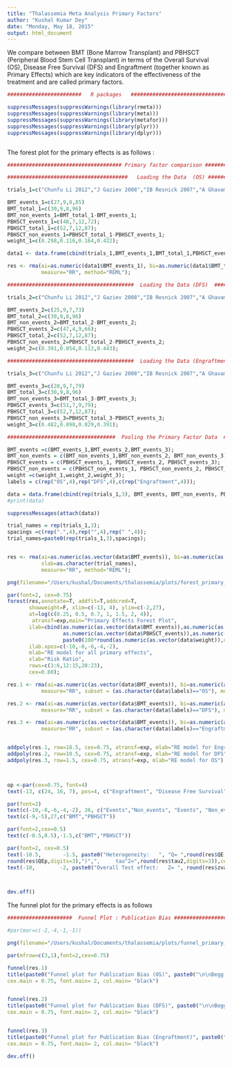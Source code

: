 ```yaml
---
title: "Thalassemia Meta Analysis Primary Factors"
author: "Kushal Kumar Dey"
date: "Monday, May 18, 2015"
output: html_document
---
```


We compare between BMT (Bone Marrow Transplant) and PBHSCT (Peripheral Blood Stem Cell Transplant) in terms of the Overall Survival (OS), Disease Free Survival (DFS) and Engraftment (together known as Primary Effects) which are key indicators of the effectiveness of the treatment and are called primary factors. 

```r


########################   R packages   #################################

suppressMessages(suppressWarnings(library(rmeta)))
suppressMessages(suppressWarnings(library(meta)))
suppressMessages(suppressWarnings(library(metafor)))
suppressMessages(suppressWarnings(library(plyr)))
suppressMessages(suppressWarnings(library(dplyr)))



```

The forest plot for the primary effects is as follows : 

```r

##################################### Primary factor comparison ##############################################

#######################################   Loading the Data  (OS) #######################################

trials_1=c("Chunfu Li 2012","J Gaziev 2008","IB Resnick 2007","A Ghavamzadeh 2008");

BMT_events_1=c(27,9,8,85)
BMT_total_1=c(30,9,8,96)
BMT_non_events_1=BMT_total_1-BMT_events_1;
PBHSCT_events_1=c(48,7,12,72);
PBHSCT_total_1=c(52,7,12,87);
PBHSCT_non_events_1=PBHSCT_total_1-PBHSCT_events_1;
weight_1=c(0.298,0.116,0.164,0.422);

data1 <- data.frame(cbind(trials_1,BMT_events_1,BMT_total_1,PBHSCT_events_1,PBHSCT_total_1),stringsAsFactors=FALSE);

res <- rma(ai=as.numeric(data1$BMT_events_1), bi=as.numeric(data1$BMT_total_1), ci=as.numeric(data1$PBHSCT_events_1), di=as.numeric(data1$PBHSCT_total_1),data=data1,
           measure="RR", method="REML");

#########################################  Loading the Data (DFS)  #########################################

trials_2=c("Chunfu Li 2012","J Gaziev 2008","IB Resnick 2007","A Ghavamzadeh 2008");

BMT_events_2=c(25,9,7,73)
BMT_total_2=c(30,9,8,96)
BMT_non_events_2=BMT_total_2-BMT_events_2;
PBHSCT_events_2=c(47,4,9,66);
PBHSCT_total_2=c(52,7,12,87);
PBHSCT_non_events_2=PBHSCT_total_2-PBHSCT_events_2;
weight_2=c(0.391,0.054,0.113,0.443);

#########################################  Loading the Data (Engraftment)  #########################################

trials_3=c("Chunfu Li 2012","J Gaziev 2008","IB Resnick 2007","A Ghavamzadeh 2008");

BMT_events_3=c(28,9,7,79)
BMT_total_3=c(30,9,8,96)
BMT_non_events_3=BMT_total_3-BMT_events_3;
PBHSCT_events_3=c(51,7,9,79);
PBHSCT_total_3=c(52,7,12,87);
PBHSCT_non_events_3=PBHSCT_total_3-PBHSCT_events_3;
weight_3=c(0.482,0.098,0.029,0.391);

###################################  Pooling the Primary Factor Data  #####################################

BMT_events =c(BMT_events_1,BMT_events_2,BMT_events_3);
BMT_non_events = c(BMT_non_events_1,BMT_non_events_2, BMT_non_events_3);
PBHSCT_events = c(PBHSCT_events_1, PBHSCT_events_2, PBHSCT_events_3);
PBHSCT_non_events = c(PBHSCT_non_events_1, PBHSCT_non_events_2, PBHSCT_non_events_3);
weight =c(weight_1,weight_2,weight_3);
labels = c(rep("OS",4),rep("DFS",4),c(rep("Engraftment",4)));

data = data.frame(cbind(rep(trials_1,3), BMT_events, BMT_non_events, PBHSCT_events, PBHSCT_non_events,weight, labels));
#print(data)

suppressMessages(attach(data))

trial_names = rep(trials_1,3);
spacings =c(rep(".",4),rep("",4),rep(" ",4));
trial_names=paste0(rep(trials_1,3),spacings);


res <- rma(ai=as.numeric(as.vector(data$BMT_events)), bi=as.numeric(as.vector(data$BMT_non_events)), ci=as.numeric(as.vector(data$PBHSCT_events)), di=as.numeric(as.vector(data$PBHSCT_non_events)),data=data,
           slab=as.character(trial_names),
           measure="RR", method="REML");

png(filename="/Users/kushal/Documents/thalassemia/plots/forest_primary_effects_BMT_PBHSCT.png",width=800,height=600,res=100)

par(font=2, cex=0.75)
forest(res,annotate=T, addfit=T,addcred=T, 
       showweight=F, xlim=c(-13, 4), ylim=c(-2,27),
       at=log(c(0.25, 0.5, 0.7, 1, 1.5, 2, 4)),
        atransf=exp,main="Primary Effects Forest Plot",
       ilab=cbind(as.numeric(as.vector(data$BMT_events)),as.numeric(as.vector(data$BMT_non_events)),
                  as.numeric(as.vector(data$PBHSCT_events)),as.numeric(as.vector(data$PBHSCT_non_events)),
                  paste0(100*round(as.numeric(as.vector(data$weight)),digits=3))),
       ilab.xpos=c(-10,-8,-6,-4,-2), 
       mlab="RE model for all primary effects",
       xlab="Risk Ratio",
       rows=c(3:6,12:15,20:23),
       cex=0.80);

res.1 <- rma(ai=as.numeric(as.vector(data$BMT_events)), bi=as.numeric(as.vector(data$BMT_non_events)), ci=as.numeric(as.vector(data$PBHSCT_events)), di=as.numeric(as.vector(data$PBHSCT_non_events)),data=data,
           measure="RR", subset = (as.character(data$labels)=="OS"), method="REML");

res.2 <- rma(ai=as.numeric(as.vector(data$BMT_events)), bi=as.numeric(as.vector(data$BMT_non_events)), ci=as.numeric(as.vector(data$PBHSCT_events)), di=as.numeric(as.vector(data$PBHSCT_non_events)),data=data,
           measure="RR", subset = (as.character(data$labels)=="DFS"), method="REML");

res.3 <- rma(ai=as.numeric(as.vector(data$BMT_events)), bi=as.numeric(as.vector(data$BMT_non_events)), ci=as.numeric(as.vector(data$PBHSCT_events)), di=as.numeric(as.vector(data$PBHSCT_non_events)),data=data,
           measure="RR", subset = (as.character(data$labels)=="Engraftment"), method="REML");


addpoly(res.1, row=18.5, cex=0.75, atransf=exp, mlab="RE model for Engraftment");
addpoly(res.2, row=10.5, cex=0.75, atransf=exp, mlab="RE model for DFS");
addpoly(res.3, row=1.5, cex=0.75, atransf=exp, mlab="RE model for OS");



op <-par(cex=0.75, font=4)
text(-13, c(24, 16, 7), pos=4, c("Engraftment", "Disease Free Survival","Overall Survival"), cex=0.8)

par(font=2)
text(c(-10,-8,-6,-4,-2), 26, c("Events","Non_events", "Events", "Non_events","Weight (%)"));
text(c(-9,-5),27,c("BMT","PBHSCT"))

par(font=2,cex=0.5)
text(c(-0.5,0.5),-1.5,c("BMT","PBHSCT"))

par(font=2, cex=0.5)
text(-10.5,       -1.5, paste0("Heterogeneity:   ", "Q= ",round(res$QE,digits=2)," (p-val= ",
round(res$QEp,digits=3),")",",     tau^2=",round(res$tau2,digits=3)),cex=1)
text(-10,        -2, paste0("Overall Test effect:   Z= ", round(res$zval,digits=2), " (p-val= ",round(res$pval,digits=3),")"),cex=1)



dev.off()


```


The funnel plot for the primary effects is as follows 

```r
#####################  Funnel Plot : Publication Bias ###################3

#par(mar=c(-2,-4,-1,-1))

png(filename="/Users/kushal/Documents/thalassemia/plots/funnel_primary_effects_thalassemia.png")

par(mfrow=c(3,1),font=2,cex=0.75)

funnel(res.1)
title(paste0("Funnel plot for Publication Bias (OS)", paste0("\n\nBegg's test: ",round(as.numeric(ranktest(res.1)$tau),digits=2)," (p-val= ", round(ranktest(res.1)$pval,digits=3),")",": ", "Egger's test: ", round(as.numeric(regtest(res.1)$zval),digits=2), " (p-val= ", round(regtest(res.1)$pval,digits=3),")")),
cex.main = 0.75, font.main= 2, col.main= "black")


funnel(res.2)
title(paste0("Funnel plot for Publication Bias (DFS)", paste0("\n\nBegg's test: ",round(as.numeric(ranktest(res.2)$tau),digits=2)," (p-val= ", round(ranktest(res.2)$pval,digits=3),")",": ", "Egger's test: ", round(as.numeric(regtest(res.2)$zval),digits=2), " (p-val= ", round(regtest(res.2)$pval,digits=3),")")),
cex.main = 0.75, font.main= 2, col.main= "black")


funnel(res.3)
title(paste0("Funnel plot for Publication Bias (Engraftment)", paste0("\n\nBegg's test: ",round(as.numeric(ranktest(res.3)$tau),digits=2)," (p-val= ", round(ranktest(res.3)$pval,digits=3),")",": ", "Egger's test: ", round(as.numeric(regtest(res.3)$zval),digits=2), " (p-val= ", round(regtest(res.3)$pval,digits=3),")")),
cex.main = 0.75, font.main= 2, col.main= "black")

dev.off()


```

